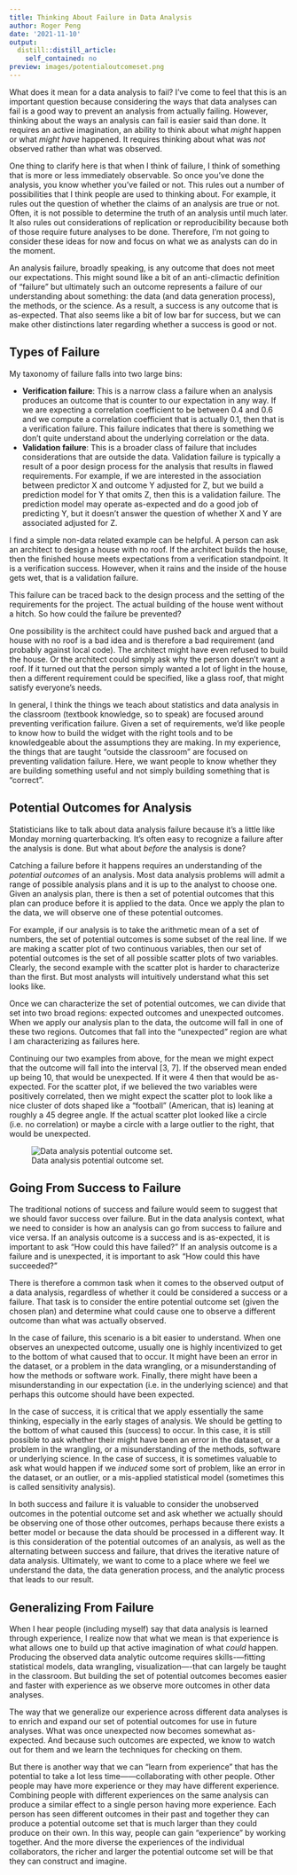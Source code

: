 ```yaml
---
title: Thinking About Failure in Data Analysis
author: Roger Peng
date: '2021-11-10'
output:
  distill::distill_article:
    self_contained: no
preview: images/potentialoutcomeset.png
---
```




What does it mean for a data analysis to fail? I’ve come to feel that this is an important question because considering the ways that data analyses can fail is a good way to prevent an analysis from actually failing. However, thinking about the ways an analysis can fail is easier said than done. It requires an active imagination, an ability to think about what *might* happen or what *might have* happened. It requires thinking about what was *not* observed rather than what was observed.

One thing to clarify here is that when I think of failure, I think of something that is more or less immediately observable. So once you’ve done the analysis, you know whether you’ve failed or not. This rules out a number of possibilities that I think people are used to thinking about. For example, it rules out the question of whether the claims of an analysis are true or not. Often, it is not possible to determine the truth of an analysis until much later. It also rules out considerations of replication or reproducibility because both of those require future analyses to be done. Therefore, I’m not going to consider these ideas for now and focus on what we as analysts can do in the moment.

An analysis failure, broadly speaking, is any outcome that does not meet our expectations. This might sound like a bit of an anti-climactic definition of “failure” but ultimately such an outcome represents a failure of our understanding about something: the data (and data generation process), the methods, or the science. As a result, a success is any outcome that is as-expected. That also seems like a bit of low bar for success, but we can make other distinctions later regarding whether a success is good or not.

## Types of Failure

My taxonomy of failure falls into two large bins:

* **Verification failure**: This is a narrow class a failure when an analysis produces an outcome that is counter to our expectation in any way. If we are expecting a correlation coefficient to be between 0.4 and 0.6 and we compute a correlation coefficient that is actually 0.1, then that is a verification failure. This failure indicates that there is something we don’t quite understand about the underlying correlation or the data.
* **Validation failure**: This is a broader class of failure that includes considerations that are outside the data. Validation failure is typically a result of a poor design process for the analysis that results in flawed requirements. For example, if we are interested in the association between predictor X and outcome Y adjusted for Z, but we build a prediction model for Y that omits Z, then this is a validation failure. The prediction model may operate as-expected and do a good job of predicting Y, but it doesn’t answer the question of whether X and Y are associated adjusted for Z.

I find a simple non-data related example can be helpful. A person can ask an architect to design a house with no roof. If the architect builds the house, then the finished house meets expectations from a verification standpoint. It is a verification success. However, when it rains and the inside of the house gets wet, that is a validation failure.

This failure can be traced back to the design process and the setting of the requirements for the project. The actual building of the house went without a hitch. So how could the failure be prevented?

One possibility is the architect could have pushed back and argued that a house with no roof is a bad idea and is therefore a bad requirement (and probably against local code). The architect might have even refused to build the house. Or the architect could simply ask why the person doesn’t want a roof. If it turned out that the person simply wanted a lot of light in the house, then a different requirement could be specified, like a glass roof, that might satisfy everyone’s needs.


In general, I think the things we teach about statistics and data analysis in the classroom (textbook knowledge, so to speak) are focused around preventing verification failure. Given a set of requirements, we’d like people to know how to build the widget with the right tools and to be knowledgeable about the assumptions they are making. In my experience, the things that are taught “outside the classroom” are focused on preventing validation failure. Here, we want people to know whether they are building something useful and not simply building something that is “correct”.


## Potential Outcomes for Analysis

Statisticians like to talk about data analysis failure because it’s a little like Monday morning quarterbacking. It’s often easy to recognize a failure after the analysis is done. But what about *before* the analysis is done? 

Catching a failure before it happens requires an understanding of the *potential outcomes* of an analysis. Most data analysis problems will admit a range of possible analysis plans and it is up to the analyst to choose one. Given an analysis plan, there is then a set of potential outcomes that this plan can produce before it is applied to the data. Once we apply the plan to the data, we will observe one of these potential outcomes.

For example, if our analysis is to take the arithmetic mean of a set of numbers, the set of potential outcomes is some subset of the real line. If we are making a scatter plot of two continuous variables, then our set of potential outcomes is the set of all possible scatter plots of two variables. Clearly, the second example with the scatter plot is harder to characterize than the first. But most analysts will intuitively understand what this set looks like.

Once we can characterize the set of potential outcomes, we can divide that set into two broad regions: expected outcomes and unexpected outcomes. When we apply our analysis plan to the data, the outcome will fall in one of these two regions. Outcomes that fall into the “unexpected” region are what I am characterizing as failures here.

Continuing our two examples from above, for the mean we might expect that the outcome will fall into the interval [3, 7]. If the observed mean ended up being 10, that would be unexpected. If it were 4 then that would be as-expected. For the scatter plot, if we believed the two variables were positively correlated, then we might expect the scatter plot to look like a nice cluster of dots shaped like a “football” (American, that is) leaning at roughly a 45 degree angle. If the actual scatter plot looked like a circle (i.e. no correlation) or maybe a circle with a large outlier to the right, that would be unexpected.

![Data analysis potential outcome set.](images/potentialoutcomeset.png)

## Going From Success to Failure

The traditional notions of success and failure would seem to suggest that we should favor success over failure. But in the data analysis context, what we need to consider is how an analysis can go from success to failure and vice versa. If an analysis outcome is a success and is as-expected, it is important to ask “How could this have failed?” If an analysis outcome is a failure and is unexpected, it is important to ask “How could this have succeeded?” 

There is therefore a common task when it comes to the observed output of a data analysis, regardless of whether it could be considered a success or a failure. That task is to consider the entire potential outcome set (given the chosen plan) and determine what could cause one to observe a different outcome than what was actually observed.

In the case of failure, this scenario is a bit easier to understand. When one observes an unexpected outcome, usually one is highly incentivized to get to the bottom of what caused that to occur. It might have been an error in the dataset, or a problem in the data wrangling, or a misunderstanding of how the methods or software work. Finally, there might have been a misunderstanding in our expectation (i.e. in the underlying science) and that perhaps this outcome should have been expected.

In the case of success, it is critical that we apply essentially the same thinking, especially in the early stages of analysis. We should be getting to the bottom of what caused this (success) to occur. In this case, it is still possible to ask whether their might have been an error in the dataset, or a problem in the wrangling, or a misunderstanding of the methods, software or underlying science. In the case of success, it is sometimes valuable to ask what would happen if we *induced* some sort of problem, like an error in the dataset, or an outlier, or a mis-applied statistical model (sometimes this is called sensitivity analysis).

In both success and failure it is valuable to consider the unobserved outcomes in the potential outcome set and ask whether we actually should be observing one of those other outcomes, perhaps because there exists a better model or because the data should be processed in a different way. It is this consideration of the potential outcomes of an analysis, as well as the alternating between success and failure, that drives the iterative nature of data analysis. Ultimately, we want to come to a place where we feel we understand the data, the data generation process, and the analytic process that leads to our result.


## Generalizing From Failure 

When I hear people (including myself) say that data analysis is learned through experience, I realize now that what we mean is that experience is what allows one to build up that active imagination of what *could* happen. Producing the observed data analytic outcome requires skills-—fitting statistical models, data wrangling, visualization—-that can largely be taught in the classroom. But building the set of potential outcomes becomes easier and faster with experience as we observe more outcomes in other data analyses. 

The way that we generalize our experience across different data analyses is to enrich and expand our set of potential outcomes for use in future analyses. What was once unexpected now becomes somewhat as-expected. And because such outcomes are expected, we know to watch out for them and we learn the techniques for checking on them.

But there is another way that we can “learn from experience” that has the potential to take a lot less time——collaborating with other people. Other people may have more experience or they may have different experience. Combining people with different experiences on the same analysis can produce a similar effect to a single person having more experience. Each person has seen different outcomes in their past and together they can produce a potential outcome set that is much larger than they could produce on their own. In this way, people can gain “experience” by working together. And the more diverse the experiences of the individual collaborators, the richer and larger the potential outcome set will be that they can construct and imagine.
